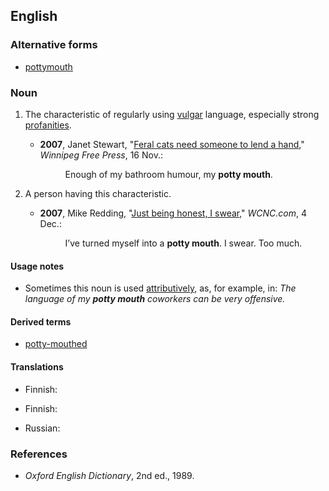 ==English==

===Alternative forms===
* [[pottymouth]]

===Noun===
{{en-noun|sg=[[potty]] [[mouth]]}}

# {{idiomatic|euphemistic}} The characteristic of regularly using [[vulgar]] language, especially strong [[profanity|profanities]].
#* '''2007''', Janet Stewart, "[http://www.winnipegfreepress.com/subscriber/columnists/top3/story/4078108p-4678152c.html Feral cats need someone to lend a hand]," ''Winnipeg Free Press'', 16 Nov.:
#*: Enough of my bathroom humour, my '''potty mouth'''.
# {{idiomatic}} A person having this characteristic.
#* '''2007''', Mike Redding, "[http://www.wcnc.com/traveler/stories/wcnc-120407-al-journal.68ef72fb.html Just being honest, I swear]," ''WCNC.com'', 4 Dec.:
#*: I’ve turned myself into a '''potty mouth'''.  I swear.  Too much.

====Usage notes====
* Sometimes this noun is used [[attributive]]ly, as, for example, in: ''The language of my '''potty mouth''' coworkers can be very offensive.''

====Derived terms====
* [[potty-mouthed]]

====Translations====
{{trans-top|characteristic}}
* Finnish: {{t-|fi|rääväsuisuus}}
{{trans-mid}}
{{trans-bottom}}

{{trans-top|person}}
* Finnish: {{t+|fi|rääväsuu}}
{{trans-mid}}
* Russian: {{t-|ru|грязный рот|sc=Cyrl}}
{{trans-bottom}}

===References===
* ''Oxford English Dictionary'', 2nd ed., 1989.